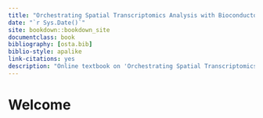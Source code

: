 ```yaml
--- 
title: "Orchestrating Spatial Transcriptomics Analysis with Bioconductor"
date: "`r Sys.Date()`"
site: bookdown::bookdown_site
documentclass: book
bibliography: [osta.bib]
biblio-style: apalike
link-citations: yes
description: "Online textbook on 'Orchestrating Spatial Transcriptomics Analysis with Bioconductor'"
---
```


# Welcome {-}


